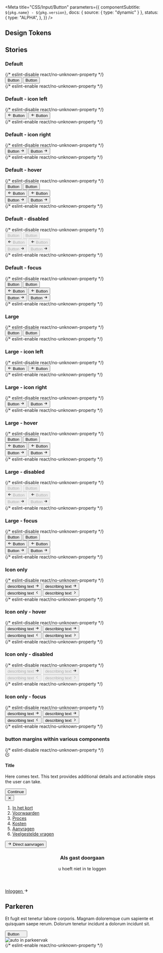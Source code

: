 

<Meta
  title="CSS/Input/Button"
  parameters={{
    componentSubtitle: `${pkg.name} - ${pkg.version}`,
    docs: { source: { type: "dynamic" } },
    status: {
      type: "ALPHA",
    },
  }}
/>

<Description markdown={readme} />

## Design Tokens

<DesignTokenDocBlock categoryName="Button" viewType="table" />

## Stories

### Default

<Canvas>
  {/* eslint-disable react/no-unknown-property */}
  <Story name="Default">
    <div class="denhaag-button-group denhaag-button-group--multiple">
      <button class="denhaag-button">Button</button>
      <button class="denhaag-button denhaag-button--secondary-action">Button</button>
    </div>
  </Story>
  {/* eslint-enable react/no-unknown-property */}
</Canvas>

### Default - icon left

<Canvas>
  {/* eslint-disable react/no-unknown-property */}
  <Story name="Default - icon left">
    <div class="denhaag-button-group denhaag-button-group--multiple">
      <button class="denhaag-button denhaag-button--start-icon">
        <span class="denhaag-button__icon">
          <svg
            width="1em"
            height="1em"
            viewBox="0 0 24 24"
            xmlns="http://www.w3.org/2000/svg"
            class="denhaag-icon"
            focusable="false"
            aria-hidden="true"
          >
            <path d="M11.707 18.707a1 1 0 01-1.414 0l-6-6a1 1 0 010-1.414l6-6a1 1 0 111.414 1.414L7.414 11H19a1 1 0 110 2H7.414l4.293 4.293a1 1 0 010 1.414z"></path>
          </svg>
        </span>
        Button
      </button>
      <button class="denhaag-button denhaag-button--secondary-action denhaag-button--start-icon">
        <span class="denhaag-button__icon">
          <svg
            width="1em"
            height="1em"
            viewBox="0 0 24 24"
            xmlns="http://www.w3.org/2000/svg"
            class="denhaag-icon"
            focusable="false"
            aria-hidden="true"
          >
            <path d="M11.707 18.707a1 1 0 01-1.414 0l-6-6a1 1 0 010-1.414l6-6a1 1 0 111.414 1.414L7.414 11H19a1 1 0 110 2H7.414l4.293 4.293a1 1 0 010 1.414z"></path>
          </svg>
        </span>
        Button
      </button>
    </div>
  </Story>
  {/* eslint-enable react/no-unknown-property */}
</Canvas>

### Default - icon right

<Canvas>
  {/* eslint-disable react/no-unknown-property */}
  <Story name="Default - icon right">
    <div class="denhaag-button-group denhaag-button-group--multiple">
      <button class="denhaag-button denhaag-button--end-icon">
        Button
        <span class="denhaag-button__icon">
          <svg
            width="1em"
            height="1em"
            viewBox="0 0 24 24"
            xmlns="http://www.w3.org/2000/svg"
            class="denhaag-icon"
            focusable="false"
            aria-hidden="true"
          >
            <path d="M12.293 5.293a1 1 0 011.414 0l6 6a1 1 0 010 1.414l-6 6a1 1 0 01-1.414-1.414L16.586 13H5a1 1 0 110-2h11.586l-4.293-4.293a1 1 0 010-1.414z"></path>
          </svg>
        </span>
      </button>
      <button class="denhaag-button denhaag-button--secondary-action denhaag-button--end-icon">
        Button
        <span class="denhaag-button__icon">
          <svg
            width="1em"
            height="1em"
            viewBox="0 0 24 24"
            xmlns="http://www.w3.org/2000/svg"
            class="denhaag-icon"
            focusable="false"
            aria-hidden="true"
          >
            <path d="M12.293 5.293a1 1 0 011.414 0l6 6a1 1 0 010 1.414l-6 6a1 1 0 01-1.414-1.414L16.586 13H5a1 1 0 110-2h11.586l-4.293-4.293a1 1 0 010-1.414z"></path>
          </svg>
        </span>
      </button>
    </div>
  </Story>
  {/* eslint-enable react/no-unknown-property */}
</Canvas>

### Default - hover

<Canvas>
  {/* eslint-disable react/no-unknown-property */}
  <Story name="Default - hover">
    <div class="denhaag-button-group denhaag-button-group--multiple">
      <button class="denhaag-button denhaag-button--hover">Button</button>
      <button class="denhaag-button denhaag-button--secondary-action denhaag-button--hover">Button</button>
    </div>
    <div class="denhaag-button-group denhaag-button-group--multiple">
      <button class="denhaag-button denhaag-button--start-icon denhaag-button--hover">
        <span class="denhaag-button__icon">
          <svg
            width="1em"
            height="1em"
            viewBox="0 0 24 24"
            xmlns="http://www.w3.org/2000/svg"
            class="denhaag-icon"
            focusable="false"
            aria-hidden="true"
          >
            <path d="M11.707 18.707a1 1 0 01-1.414 0l-6-6a1 1 0 010-1.414l6-6a1 1 0 111.414 1.414L7.414 11H19a1 1 0 110 2H7.414l4.293 4.293a1 1 0 010 1.414z"></path>
          </svg>
        </span>
        Button
      </button>
      <button class="denhaag-button denhaag-button--secondary-action denhaag-button--start-icon denhaag-button--hover">
        <span class="denhaag-button__icon">
          <svg
            width="1em"
            height="1em"
            viewBox="0 0 24 24"
            xmlns="http://www.w3.org/2000/svg"
            class="denhaag-icon"
            focusable="false"
            aria-hidden="true"
          >
            <path d="M11.707 18.707a1 1 0 01-1.414 0l-6-6a1 1 0 010-1.414l6-6a1 1 0 111.414 1.414L7.414 11H19a1 1 0 110 2H7.414l4.293 4.293a1 1 0 010 1.414z"></path>
          </svg>
        </span>
        Button
      </button>
    </div>
    <div class="denhaag-button-group denhaag-button-group--multiple">
      <button class="denhaag-button denhaag-button--end-icon denhaag-button--hover">
        Button
        <span class="denhaag-button__icon">
          <svg
            width="1em"
            height="1em"
            viewBox="0 0 24 24"
            xmlns="http://www.w3.org/2000/svg"
            class="denhaag-icon"
            focusable="false"
            aria-hidden="true"
          >
            <path d="M12.293 5.293a1 1 0 011.414 0l6 6a1 1 0 010 1.414l-6 6a1 1 0 01-1.414-1.414L16.586 13H5a1 1 0 110-2h11.586l-4.293-4.293a1 1 0 010-1.414z"></path>
          </svg>
        </span>
      </button>
      <button class="denhaag-button denhaag-button--secondary-action denhaag-button--end-icon denhaag-button--hover">
        Button
        <span class="denhaag-button__icon">
          <svg
            width="1em"
            height="1em"
            viewBox="0 0 24 24"
            xmlns="http://www.w3.org/2000/svg"
            class="denhaag-icon"
            focusable="false"
            aria-hidden="true"
          >
            <path d="M12.293 5.293a1 1 0 011.414 0l6 6a1 1 0 010 1.414l-6 6a1 1 0 01-1.414-1.414L16.586 13H5a1 1 0 110-2h11.586l-4.293-4.293a1 1 0 010-1.414z"></path>
          </svg>
        </span>
      </button>
    </div>
  </Story>
  {/* eslint-enable react/no-unknown-property */}
</Canvas>

### Default - disabled

<Canvas>
  {/* eslint-disable react/no-unknown-property */}
  <Story name="Default - disabled">
    <div class="denhaag-button-group denhaag-button-group--multiple">
      <button disabled class="denhaag-button denhaag-button--disabled">
        Button
      </button>
      <button disabled class="denhaag-button denhaag-button--secondary-action denhaag-button--disabled">
        Button
      </button>
    </div>
    <div class="denhaag-button-group denhaag-button-group--multiple">
      <button disabled class="denhaag-button denhaag-button--start-icon denhaag-button--disabled">
        <span class="denhaag-button__icon">
          <svg
            width="1em"
            height="1em"
            viewBox="0 0 24 24"
            xmlns="http://www.w3.org/2000/svg"
            class="denhaag-icon"
            focusable="false"
            aria-hidden="true"
          >
            <path d="M11.707 18.707a1 1 0 01-1.414 0l-6-6a1 1 0 010-1.414l6-6a1 1 0 111.414 1.414L7.414 11H19a1 1 0 110 2H7.414l4.293 4.293a1 1 0 010 1.414z"></path>
          </svg>
        </span>
        Button
      </button>
      <button
        disabled
        class="denhaag-button denhaag-button--secondary-action denhaag-button--start-icon denhaag-button--disabled"
      >
        <span class="denhaag-button__icon">
          <svg
            width="1em"
            height="1em"
            viewBox="0 0 24 24"
            xmlns="http://www.w3.org/2000/svg"
            class="denhaag-icon"
            focusable="false"
            aria-hidden="true"
          >
            <path d="M11.707 18.707a1 1 0 01-1.414 0l-6-6a1 1 0 010-1.414l6-6a1 1 0 111.414 1.414L7.414 11H19a1 1 0 110 2H7.414l4.293 4.293a1 1 0 010 1.414z"></path>
          </svg>
        </span>
        Button
      </button>
    </div>
    <div class="denhaag-button-group denhaag-button-group--multiple">
      <button disabled class="denhaag-button denhaag-button--end-icon denhaag-button--disabled">
        Button
        <span class="denhaag-button__icon">
          <svg
            width="1em"
            height="1em"
            viewBox="0 0 24 24"
            xmlns="http://www.w3.org/2000/svg"
            class="denhaag-icon"
            focusable="false"
            aria-hidden="true"
          >
            <path d="M12.293 5.293a1 1 0 011.414 0l6 6a1 1 0 010 1.414l-6 6a1 1 0 01-1.414-1.414L16.586 13H5a1 1 0 110-2h11.586l-4.293-4.293a1 1 0 010-1.414z"></path>
          </svg>
        </span>
      </button>
      <button
        disabled
        class="denhaag-button denhaag-button--secondary-action denhaag-button--end-icon denhaag-button--disabled"
      >
        Button
        <span class="denhaag-button__icon">
          <svg
            width="1em"
            height="1em"
            viewBox="0 0 24 24"
            xmlns="http://www.w3.org/2000/svg"
            class="denhaag-icon"
            focusable="false"
            aria-hidden="true"
          >
            <path d="M12.293 5.293a1 1 0 011.414 0l6 6a1 1 0 010 1.414l-6 6a1 1 0 01-1.414-1.414L16.586 13H5a1 1 0 110-2h11.586l-4.293-4.293a1 1 0 010-1.414z"></path>
          </svg>
        </span>
      </button>
    </div>
  </Story>
  {/* eslint-enable react/no-unknown-property */}
</Canvas>

### Default - focus

<Canvas>
  {/* eslint-disable react/no-unknown-property */}
  <Story name="Default - focus">
    <div class="denhaag-button-group denhaag-button-group--multiple">
      <button class="denhaag-button denhaag-button--focus">Button</button>
      <button class="denhaag-button denhaag-button--secondary-action denhaag-button--focus">Button</button>
    </div>
    <div class="denhaag-button-group denhaag-button-group--multiple">
      <button class="denhaag-button denhaag-button--start-icon denhaag-button--focus">
        <span class="denhaag-button__icon">
          <svg
            width="1em"
            height="1em"
            viewBox="0 0 24 24"
            xmlns="http://www.w3.org/2000/svg"
            class="denhaag-icon"
            focusable="false"
            aria-hidden="true"
          >
            <path d="M11.707 18.707a1 1 0 01-1.414 0l-6-6a1 1 0 010-1.414l6-6a1 1 0 111.414 1.414L7.414 11H19a1 1 0 110 2H7.414l4.293 4.293a1 1 0 010 1.414z"></path>
          </svg>
        </span>
        Button
      </button>
      <button class="denhaag-button denhaag-button--secondary-action denhaag-button--start-icon denhaag-button--focus">
        <span class="denhaag-button__icon">
          <svg
            width="1em"
            height="1em"
            viewBox="0 0 24 24"
            xmlns="http://www.w3.org/2000/svg"
            class="denhaag-icon"
            focusable="false"
            aria-hidden="true"
          >
            <path d="M11.707 18.707a1 1 0 01-1.414 0l-6-6a1 1 0 010-1.414l6-6a1 1 0 111.414 1.414L7.414 11H19a1 1 0 110 2H7.414l4.293 4.293a1 1 0 010 1.414z"></path>
          </svg>
        </span>
        Button
      </button>
    </div>
    <div class="denhaag-button-group denhaag-button-group--multiple">
      <button class="denhaag-button denhaag-button--end-icon denhaag-button--focus">
        Button
        <span class="denhaag-button__icon">
          <svg
            width="1em"
            height="1em"
            viewBox="0 0 24 24"
            xmlns="http://www.w3.org/2000/svg"
            class="denhaag-icon"
            focusable="false"
            aria-hidden="true"
          >
            <path d="M12.293 5.293a1 1 0 011.414 0l6 6a1 1 0 010 1.414l-6 6a1 1 0 01-1.414-1.414L16.586 13H5a1 1 0 110-2h11.586l-4.293-4.293a1 1 0 010-1.414z"></path>
          </svg>
        </span>
      </button>
      <button class="denhaag-button denhaag-button--secondary-action denhaag-button--end-icon denhaag-button--focus">
        Button
        <span class="denhaag-button__icon">
          <svg
            width="1em"
            height="1em"
            viewBox="0 0 24 24"
            xmlns="http://www.w3.org/2000/svg"
            class="denhaag-icon"
            focusable="false"
            aria-hidden="true"
          >
            <path d="M12.293 5.293a1 1 0 011.414 0l6 6a1 1 0 010 1.414l-6 6a1 1 0 01-1.414-1.414L16.586 13H5a1 1 0 110-2h11.586l-4.293-4.293a1 1 0 010-1.414z"></path>
          </svg>
        </span>
      </button>
    </div>
  </Story>
  {/* eslint-enable react/no-unknown-property */}
</Canvas>

### Large

<Canvas>
  {/* eslint-disable react/no-unknown-property */}
  <Story name="Large">
    <div class="denhaag-button-group denhaag-button-group--multiple">
      <button class="denhaag-button denhaag-button--large">Button</button>
      <button class="denhaag-button denhaag-button--large denhaag-button--secondary-action">Button</button>
    </div>
  </Story>
  {/* eslint-enable react/no-unknown-property */}
</Canvas>

### Large - icon left

<Canvas>
  {/* eslint-disable react/no-unknown-property */}
  <Story name="Large - icon left">
    <div class="denhaag-button-group denhaag-button-group--multiple">
      <button class="denhaag-button denhaag-button--large denhaag-button--start-icon">
        <span class="denhaag-button__icon">
          <svg
            width="1em"
            height="1em"
            viewBox="0 0 24 24"
            xmlns="http://www.w3.org/2000/svg"
            class="denhaag-icon"
            focusable="false"
            aria-hidden="true"
          >
            <path d="M11.707 18.707a1 1 0 01-1.414 0l-6-6a1 1 0 010-1.414l6-6a1 1 0 111.414 1.414L7.414 11H19a1 1 0 110 2H7.414l4.293 4.293a1 1 0 010 1.414z"></path>
          </svg>
        </span>
        Button
      </button>
      <button class="denhaag-button denhaag-button--large denhaag-button--secondary-action denhaag-button--start-icon">
        <span class="denhaag-button__icon">
          <svg
            width="1em"
            height="1em"
            viewBox="0 0 24 24"
            xmlns="http://www.w3.org/2000/svg"
            class="denhaag-icon"
            focusable="false"
            aria-hidden="true"
          >
            <path d="M11.707 18.707a1 1 0 01-1.414 0l-6-6a1 1 0 010-1.414l6-6a1 1 0 111.414 1.414L7.414 11H19a1 1 0 110 2H7.414l4.293 4.293a1 1 0 010 1.414z"></path>
          </svg>
        </span>
        Button
      </button>
    </div>
  </Story>
  {/* eslint-enable react/no-unknown-property */}
</Canvas>

### Large - icon right

<Canvas>
  {/* eslint-disable react/no-unknown-property */}
  <Story name="Large - icon right">
    <div class="denhaag-button-group denhaag-button-group--multiple">
      <button class="denhaag-button denhaag-button--large denhaag-button--end-icon">
        Button
        <span class="denhaag-button__icon">
          <svg
            width="1em"
            height="1em"
            viewBox="0 0 24 24"
            xmlns="http://www.w3.org/2000/svg"
            class="denhaag-icon"
            focusable="false"
            aria-hidden="true"
          >
            <path d="M12.293 5.293a1 1 0 011.414 0l6 6a1 1 0 010 1.414l-6 6a1 1 0 01-1.414-1.414L16.586 13H5a1 1 0 110-2h11.586l-4.293-4.293a1 1 0 010-1.414z"></path>
          </svg>
        </span>
      </button>
      <button class="denhaag-button denhaag-button--large denhaag-button--secondary-action denhaag-button--end-icon">
        Button
        <span class="denhaag-button__icon">
          <svg
            width="1em"
            height="1em"
            viewBox="0 0 24 24"
            xmlns="http://www.w3.org/2000/svg"
            class="denhaag-icon"
            focusable="false"
            aria-hidden="true"
          >
            <path d="M12.293 5.293a1 1 0 011.414 0l6 6a1 1 0 010 1.414l-6 6a1 1 0 01-1.414-1.414L16.586 13H5a1 1 0 110-2h11.586l-4.293-4.293a1 1 0 010-1.414z"></path>
          </svg>
        </span>
      </button>
    </div>
  </Story>
  {/* eslint-enable react/no-unknown-property */}
</Canvas>

### Large - hover

<Canvas>
  {/* eslint-disable react/no-unknown-property */}
  <Story name="Large - hover">
    <div class="denhaag-button-group denhaag-button-group--multiple">
      <button class="denhaag-button denhaag-button--large denhaag-button--hover">Button</button>
      <button class="denhaag-button denhaag-button--large denhaag-button--secondary-action denhaag-button--hover">
        Button
      </button>
    </div>
    <div class="denhaag-button-group denhaag-button-group--multiple">
      <button class="denhaag-button denhaag-button--large denhaag-button--start-icon denhaag-button--hover">
        <span class="denhaag-button__icon">
          <svg
            width="1em"
            height="1em"
            viewBox="0 0 24 24"
            xmlns="http://www.w3.org/2000/svg"
            class="denhaag-icon"
            focusable="false"
            aria-hidden="true"
          >
            <path d="M11.707 18.707a1 1 0 01-1.414 0l-6-6a1 1 0 010-1.414l6-6a1 1 0 111.414 1.414L7.414 11H19a1 1 0 110 2H7.414l4.293 4.293a1 1 0 010 1.414z"></path>
          </svg>
        </span>
        Button
      </button>
      <button class="denhaag-button denhaag-button--large denhaag-button--secondary-action denhaag-button--start-icon denhaag-button--hover">
        <span class="denhaag-button__icon">
          <svg
            width="1em"
            height="1em"
            viewBox="0 0 24 24"
            xmlns="http://www.w3.org/2000/svg"
            class="denhaag-icon"
            focusable="false"
            aria-hidden="true"
          >
            <path d="M11.707 18.707a1 1 0 01-1.414 0l-6-6a1 1 0 010-1.414l6-6a1 1 0 111.414 1.414L7.414 11H19a1 1 0 110 2H7.414l4.293 4.293a1 1 0 010 1.414z"></path>
          </svg>
        </span>
        Button
      </button>
    </div>
    <div class="denhaag-button-group denhaag-button-group--multiple">
      <button class="denhaag-button denhaag-button--large denhaag-button--end-icon denhaag-button--hover">
        Button
        <span class="denhaag-button__icon">
          <svg
            width="1em"
            height="1em"
            viewBox="0 0 24 24"
            xmlns="http://www.w3.org/2000/svg"
            class="denhaag-icon"
            focusable="false"
            aria-hidden="true"
          >
            <path d="M12.293 5.293a1 1 0 011.414 0l6 6a1 1 0 010 1.414l-6 6a1 1 0 01-1.414-1.414L16.586 13H5a1 1 0 110-2h11.586l-4.293-4.293a1 1 0 010-1.414z"></path>
          </svg>
        </span>
      </button>
      <button class="denhaag-button denhaag-button--large denhaag-button--secondary-action denhaag-button--end-icon denhaag-button--hover">
        Button
        <span class="denhaag-button__icon">
          <svg
            width="1em"
            height="1em"
            viewBox="0 0 24 24"
            xmlns="http://www.w3.org/2000/svg"
            class="denhaag-icon"
            focusable="false"
            aria-hidden="true"
          >
            <path d="M12.293 5.293a1 1 0 011.414 0l6 6a1 1 0 010 1.414l-6 6a1 1 0 01-1.414-1.414L16.586 13H5a1 1 0 110-2h11.586l-4.293-4.293a1 1 0 010-1.414z"></path>
          </svg>
        </span>
      </button>
    </div>
  </Story>
  {/* eslint-enable react/no-unknown-property */}
</Canvas>

### Large - disabled

<Canvas>
  {/* eslint-disable react/no-unknown-property */}
  <Story name="Large - disabled">
    <div class="denhaag-button-group denhaag-button-group--multiple">
      <button disabled class="denhaag-button denhaag-button--large denhaag-button--disabled">
        Button
      </button>
      <button
        disabled
        class="denhaag-button denhaag-button--large denhaag-button--secondary-action denhaag-button--disabled"
      >
        Button
      </button>
    </div>
    <div class="denhaag-button-group denhaag-button-group--multiple">
      <button disabled class="denhaag-button denhaag-button--large denhaag-button--start-icon denhaag-button--disabled">
        <span class="denhaag-button__icon">
          <svg
            width="1em"
            height="1em"
            viewBox="0 0 24 24"
            xmlns="http://www.w3.org/2000/svg"
            class="denhaag-icon"
            focusable="false"
            aria-hidden="true"
          >
            <path d="M11.707 18.707a1 1 0 01-1.414 0l-6-6a1 1 0 010-1.414l6-6a1 1 0 111.414 1.414L7.414 11H19a1 1 0 110 2H7.414l4.293 4.293a1 1 0 010 1.414z"></path>
          </svg>
        </span>
        Button
      </button>
      <button
        disabled
        class="denhaag-button denhaag-button--large denhaag-button--secondary-action denhaag-button--start-icon denhaag-button--disabled"
      >
        <span class="denhaag-button__icon">
          <svg
            width="1em"
            height="1em"
            viewBox="0 0 24 24"
            xmlns="http://www.w3.org/2000/svg"
            class="denhaag-icon"
            focusable="false"
            aria-hidden="true"
          >
            <path d="M11.707 18.707a1 1 0 01-1.414 0l-6-6a1 1 0 010-1.414l6-6a1 1 0 111.414 1.414L7.414 11H19a1 1 0 110 2H7.414l4.293 4.293a1 1 0 010 1.414z"></path>
          </svg>
        </span>
        Button
      </button>
    </div>
    <div class="denhaag-button-group denhaag-button-group--multiple">
      <button disabled class="denhaag-button denhaag-button--large denhaag-button--end-icon denhaag-button--disabled">
        Button
        <span class="denhaag-button__icon">
          <svg
            width="1em"
            height="1em"
            viewBox="0 0 24 24"
            xmlns="http://www.w3.org/2000/svg"
            class="denhaag-icon"
            focusable="false"
            aria-hidden="true"
          >
            <path d="M12.293 5.293a1 1 0 011.414 0l6 6a1 1 0 010 1.414l-6 6a1 1 0 01-1.414-1.414L16.586 13H5a1 1 0 110-2h11.586l-4.293-4.293a1 1 0 010-1.414z"></path>
          </svg>
        </span>
      </button>
      <button
        disabled
        class="denhaag-button denhaag-button--large denhaag-button--secondary-action denhaag-button--end-icon denhaag-button--disabled"
      >
        Button
        <span class="denhaag-button__icon">
          <svg
            width="1em"
            height="1em"
            viewBox="0 0 24 24"
            xmlns="http://www.w3.org/2000/svg"
            class="denhaag-icon"
            focusable="false"
            aria-hidden="true"
          >
            <path d="M12.293 5.293a1 1 0 011.414 0l6 6a1 1 0 010 1.414l-6 6a1 1 0 01-1.414-1.414L16.586 13H5a1 1 0 110-2h11.586l-4.293-4.293a1 1 0 010-1.414z"></path>
          </svg>
        </span>
      </button>
    </div>
  </Story>
  {/* eslint-enable react/no-unknown-property */}
</Canvas>

### Large - focus

<Canvas>
  {/* eslint-disable react/no-unknown-property */}
  <Story name="Large - focus">
    <div class="denhaag-button-group denhaag-button-group--multiple">
      <button class="denhaag-button denhaag-button--large denhaag-button--focus">Button</button>
      <button class="denhaag-button denhaag-button--large denhaag-button--secondary-action denhaag-button--focus">
        Button
      </button>
    </div>
    <div class="denhaag-button-group denhaag-button-group--multiple">
      <button class="denhaag-button denhaag-button--large denhaag-button--start-icon denhaag-button--focus">
        <span class="denhaag-button__icon">
          <svg
            width="1em"
            height="1em"
            viewBox="0 0 24 24"
            xmlns="http://www.w3.org/2000/svg"
            class="denhaag-icon"
            focusable="false"
            aria-hidden="true"
          >
            <path d="M11.707 18.707a1 1 0 01-1.414 0l-6-6a1 1 0 010-1.414l6-6a1 1 0 111.414 1.414L7.414 11H19a1 1 0 110 2H7.414l4.293 4.293a1 1 0 010 1.414z"></path>
          </svg>
        </span>
        Button
      </button>
      <button class="denhaag-button denhaag-button--large denhaag-button--secondary-action denhaag-button--start-icon denhaag-button--focus">
        <span class="denhaag-button__icon">
          <svg
            width="1em"
            height="1em"
            viewBox="0 0 24 24"
            xmlns="http://www.w3.org/2000/svg"
            class="denhaag-icon"
            focusable="false"
            aria-hidden="true"
          >
            <path d="M11.707 18.707a1 1 0 01-1.414 0l-6-6a1 1 0 010-1.414l6-6a1 1 0 111.414 1.414L7.414 11H19a1 1 0 110 2H7.414l4.293 4.293a1 1 0 010 1.414z"></path>
          </svg>
        </span>
        Button
      </button>
    </div>
    <div class="denhaag-button-group denhaag-button-group--multiple">
      <button class="denhaag-button denhaag-button--large denhaag-button--end-icon denhaag-button--focus">
        Button
        <span class="denhaag-button__icon">
          <svg
            width="1em"
            height="1em"
            viewBox="0 0 24 24"
            xmlns="http://www.w3.org/2000/svg"
            class="denhaag-icon"
            focusable="false"
            aria-hidden="true"
          >
            <path d="M12.293 5.293a1 1 0 011.414 0l6 6a1 1 0 010 1.414l-6 6a1 1 0 01-1.414-1.414L16.586 13H5a1 1 0 110-2h11.586l-4.293-4.293a1 1 0 010-1.414z"></path>
          </svg>
        </span>
      </button>
      <button class="denhaag-button denhaag-button--large denhaag-button--secondary-action denhaag-button--end-icon denhaag-button--focus">
        Button
        <span class="denhaag-button__icon">
          <svg
            width="1em"
            height="1em"
            viewBox="0 0 24 24"
            xmlns="http://www.w3.org/2000/svg"
            class="denhaag-icon"
            focusable="false"
            aria-hidden="true"
          >
            <path d="M12.293 5.293a1 1 0 011.414 0l6 6a1 1 0 010 1.414l-6 6a1 1 0 01-1.414-1.414L16.586 13H5a1 1 0 110-2h11.586l-4.293-4.293a1 1 0 010-1.414z"></path>
          </svg>
        </span>
      </button>
    </div>
  </Story>
  {/* eslint-enable react/no-unknown-property */}
</Canvas>

### Icon only

<Canvas>
  {/* eslint-disable react/no-unknown-property */}
  <Story name="Icon only">
    <div class="denhaag-button-group denhaag-button-group--multiple">
      <button class="denhaag-button denhaag-button--icon-only">
        <span class="denhaag-button__sr-only">describing text</span>
        <span class="denhaag-button__icon">
          <svg
            width="1em"
            height="1em"
            viewBox="0 0 24 24"
            xmlns="http://www.w3.org/2000/svg"
            class="denhaag-icon"
            focusable="false"
            aria-hidden="true"
          >
            <path d="M12.293 5.293a1 1 0 011.414 0l6 6a1 1 0 010 1.414l-6 6a1 1 0 01-1.414-1.414L16.586 13H5a1 1 0 110-2h11.586l-4.293-4.293a1 1 0 010-1.414z"></path>
          </svg>
        </span>
      </button>
      <button class="denhaag-button denhaag-button--secondary-action denhaag-button--icon-only">
        <span class="denhaag-button__sr-only">describing text</span>
        <span class="denhaag-button__icon">
          <svg
            width="1em"
            height="1em"
            viewBox="0 0 24 24"
            xmlns="http://www.w3.org/2000/svg"
            class="denhaag-icon"
            focusable="false"
            aria-hidden="true"
          >
            <path d="M12.293 5.293a1 1 0 011.414 0l6 6a1 1 0 010 1.414l-6 6a1 1 0 01-1.414-1.414L16.586 13H5a1 1 0 110-2h11.586l-4.293-4.293a1 1 0 010-1.414z"></path>
          </svg>
        </span>
      </button>
    </div>
    <div class="denhaag-button-group denhaag-button-group--multiple">
      <button class="denhaag-button denhaag-button--icon-only">
        <span class="denhaag-button__sr-only">describing text</span>
        <span class="denhaag-button__icon">
          <svg
            width="1em"
            height="1em"
            viewBox="0 0 20 20"
            xmlns="http://www.w3.org/2000/svg"
            class="denhaag-icon"
            focusable="false"
            aria-hidden="true"
          >
            <path
              d="M12.2559 4.41009C12.5814 4.73553 12.5814 5.26317 12.2559 5.5886L7.84518 9.99935L12.2559 14.4101C12.5814 14.7355 12.5814 15.2632 12.2559 15.5886C11.9305 15.914 11.4028 15.914 11.0774 15.5886L6.07741 10.5886C5.75197 10.2632 5.75197 9.73553 6.07741 9.41009L11.0774 4.41009C11.4028 4.08466 11.9305 4.08466 12.2559 4.41009Z"
              fill="currentColor"
            />
          </svg>
        </span>
      </button>
      <button class="denhaag-button denhaag-button--icon-only">
        <span class="denhaag-button__sr-only">describing text</span>
        <span class="denhaag-button__icon">
          <svg
            width="1em"
            height="1em"
            viewBox="0 0 20 20"
            xmlns="http://www.w3.org/2000/svg"
            class="denhaag-icon"
            focusable="false"
            aria-hidden="true"
          >
            <path
              d="M7.74408 15.5899C7.41864 15.2645 7.41864 14.7368 7.74408 14.4114L12.1548 10.0007L7.74408 5.58991C7.41864 5.26447 7.41864 4.73683 7.74408 4.4114C8.06951 4.08596 8.59715 4.08596 8.92259 4.4114L13.9226 9.4114C14.248 9.73683 14.248 10.2645 13.9226 10.5899L8.92259 15.5899C8.59715 15.9153 8.06951 15.9153 7.74408 15.5899Z"
              fill="currentColor"
            />
          </svg>
        </span>
      </button>
    </div>
  </Story>
  {/* eslint-enable react/no-unknown-property */}
</Canvas>

### Icon only - hover

<Canvas>
  {/* eslint-disable react/no-unknown-property */}
  <Story name="Icon only - hover">
    <div class="denhaag-button-group denhaag-button-group--multiple">
      <button class="denhaag-button denhaag-button--icon-only denhaag-button--hover">
        <span class="denhaag-button__sr-only">describing text</span>
        <span class="denhaag-button__icon">
          <svg
            width="1em"
            height="1em"
            viewBox="0 0 24 24"
            xmlns="http://www.w3.org/2000/svg"
            class="denhaag-icon"
            focusable="false"
            aria-hidden="true"
          >
            <path d="M12.293 5.293a1 1 0 011.414 0l6 6a1 1 0 010 1.414l-6 6a1 1 0 01-1.414-1.414L16.586 13H5a1 1 0 110-2h11.586l-4.293-4.293a1 1 0 010-1.414z"></path>
          </svg>
        </span>
      </button>
      <button class="denhaag-button denhaag-button--secondary-action denhaag-button--icon-only denhaag-button--hover">
        <span class="denhaag-button__sr-only">describing text</span>
        <span class="denhaag-button__icon">
          <svg
            width="1em"
            height="1em"
            viewBox="0 0 24 24"
            xmlns="http://www.w3.org/2000/svg"
            class="denhaag-icon"
            focusable="false"
            aria-hidden="true"
          >
            <path d="M12.293 5.293a1 1 0 011.414 0l6 6a1 1 0 010 1.414l-6 6a1 1 0 01-1.414-1.414L16.586 13H5a1 1 0 110-2h11.586l-4.293-4.293a1 1 0 010-1.414z"></path>
          </svg>
        </span>
      </button>
    </div>
    <div class="denhaag-button-group denhaag-button-group--multiple">
      <button class="denhaag-button denhaag-button--icon-only denhaag-button--hover">
        <span class="denhaag-button__sr-only">describing text</span>
        <span class="denhaag-button__icon">
          <svg
            width="1em"
            height="1em"
            viewBox="0 0 20 20"
            xmlns="http://www.w3.org/2000/svg"
            class="denhaag-icon"
            focusable="false"
            aria-hidden="true"
          >
            <path
              d="M12.2559 4.41009C12.5814 4.73553 12.5814 5.26317 12.2559 5.5886L7.84518 9.99935L12.2559 14.4101C12.5814 14.7355 12.5814 15.2632 12.2559 15.5886C11.9305 15.914 11.4028 15.914 11.0774 15.5886L6.07741 10.5886C5.75197 10.2632 5.75197 9.73553 6.07741 9.41009L11.0774 4.41009C11.4028 4.08466 11.9305 4.08466 12.2559 4.41009Z"
              fill="currentColor"
            />
          </svg>
        </span>
      </button>
      <button class="denhaag-button denhaag-button--icon-only denhaag-button--hover">
        <span class="denhaag-button__sr-only">describing text</span>
        <span class="denhaag-button__icon">
          <svg
            width="1em"
            height="1em"
            viewBox="0 0 20 20"
            xmlns="http://www.w3.org/2000/svg"
            class="denhaag-icon"
            focusable="false"
            aria-hidden="true"
          >
            <path
              d="M7.74408 15.5899C7.41864 15.2645 7.41864 14.7368 7.74408 14.4114L12.1548 10.0007L7.74408 5.58991C7.41864 5.26447 7.41864 4.73683 7.74408 4.4114C8.06951 4.08596 8.59715 4.08596 8.92259 4.4114L13.9226 9.4114C14.248 9.73683 14.248 10.2645 13.9226 10.5899L8.92259 15.5899C8.59715 15.9153 8.06951 15.9153 7.74408 15.5899Z"
              fill="currentColor"
            />
          </svg>
        </span>
      </button>
    </div>
  </Story>
  {/* eslint-enable react/no-unknown-property */}
</Canvas>

### Icon only - disabled

<Canvas>
  {/* eslint-disable react/no-unknown-property */}
  <Story name="Icon only - disabled">
    <div class="denhaag-button-group denhaag-button-group--multiple">
      <button disabled class="denhaag-button denhaag-button--icon-only denhaag-button--disabled">
        <span class="denhaag-button__sr-only">describing text</span>
        <span class="denhaag-button__icon">
          <svg
            width="1em"
            height="1em"
            viewBox="0 0 24 24"
            xmlns="http://www.w3.org/2000/svg"
            class="denhaag-icon"
            focusable="false"
            aria-hidden="true"
          >
            <path d="M12.293 5.293a1 1 0 011.414 0l6 6a1 1 0 010 1.414l-6 6a1 1 0 01-1.414-1.414L16.586 13H5a1 1 0 110-2h11.586l-4.293-4.293a1 1 0 010-1.414z"></path>
          </svg>
        </span>
      </button>
      <button
        disabled
        class="denhaag-button denhaag-button--secondary-action denhaag-button--icon-only denhaag-button--disabled"
      >
        <span class="denhaag-button__sr-only">describing text</span>
        <span class="denhaag-button__icon">
          <svg
            width="1em"
            height="1em"
            viewBox="0 0 24 24"
            xmlns="http://www.w3.org/2000/svg"
            class="denhaag-icon"
            focusable="false"
            aria-hidden="true"
          >
            <path d="M12.293 5.293a1 1 0 011.414 0l6 6a1 1 0 010 1.414l-6 6a1 1 0 01-1.414-1.414L16.586 13H5a1 1 0 110-2h11.586l-4.293-4.293a1 1 0 010-1.414z"></path>
          </svg>
        </span>
      </button>
    </div>
    <div class="denhaag-button-group denhaag-button-group--multiple">
      <button disabled class="denhaag-button denhaag-button--icon-only denhaag-button--disabled">
        <span class="denhaag-button__sr-only">describing text</span>
        <span class="denhaag-button__icon">
          <svg
            width="1em"
            height="1em"
            viewBox="0 0 20 20"
            xmlns="http://www.w3.org/2000/svg"
            class="denhaag-icon"
            focusable="false"
            aria-hidden="true"
          >
            <path
              d="M12.2559 4.41009C12.5814 4.73553 12.5814 5.26317 12.2559 5.5886L7.84518 9.99935L12.2559 14.4101C12.5814 14.7355 12.5814 15.2632 12.2559 15.5886C11.9305 15.914 11.4028 15.914 11.0774 15.5886L6.07741 10.5886C5.75197 10.2632 5.75197 9.73553 6.07741 9.41009L11.0774 4.41009C11.4028 4.08466 11.9305 4.08466 12.2559 4.41009Z"
              fill="currentColor"
            />
          </svg>
        </span>
      </button>
      <button disabled class="denhaag-button denhaag-button--icon-only denhaag-button--disabled">
        <span class="denhaag-button__sr-only">describing text</span>
        <span class="denhaag-button__icon">
          <svg
            width="1em"
            height="1em"
            viewBox="0 0 20 20"
            xmlns="http://www.w3.org/2000/svg"
            class="denhaag-icon"
            focusable="false"
            aria-hidden="true"
          >
            <path
              d="M7.74408 15.5899C7.41864 15.2645 7.41864 14.7368 7.74408 14.4114L12.1548 10.0007L7.74408 5.58991C7.41864 5.26447 7.41864 4.73683 7.74408 4.4114C8.06951 4.08596 8.59715 4.08596 8.92259 4.4114L13.9226 9.4114C14.248 9.73683 14.248 10.2645 13.9226 10.5899L8.92259 15.5899C8.59715 15.9153 8.06951 15.9153 7.74408 15.5899Z"
              fill="currentColor"
            />
          </svg>
        </span>
      </button>
    </div>
  </Story>
  {/* eslint-enable react/no-unknown-property */}
</Canvas>

### Icon only - focus

<Canvas>
  {/* eslint-disable react/no-unknown-property */}
  <Story name="Icon only - focus">
    <div class="denhaag-button-group denhaag-button-group--multiple">
      <button class="denhaag-button denhaag-button--icon-only denhaag-button--focus">
        <span class="denhaag-button__sr-only">describing text</span>
        <span class="denhaag-button__icon">
          <svg
            width="1em"
            height="1em"
            viewBox="0 0 24 24"
            xmlns="http://www.w3.org/2000/svg"
            class="denhaag-icon"
            focusable="false"
            aria-hidden="true"
          >
            <path d="M12.293 5.293a1 1 0 011.414 0l6 6a1 1 0 010 1.414l-6 6a1 1 0 01-1.414-1.414L16.586 13H5a1 1 0 110-2h11.586l-4.293-4.293a1 1 0 010-1.414z"></path>
          </svg>
        </span>
      </button>
      <button class="denhaag-button denhaag-button--secondary-action denhaag-button--icon-only denhaag-button--focus">
        <span class="denhaag-button__sr-only">describing text</span>
        <span class="denhaag-button__icon">
          <svg
            width="1em"
            height="1em"
            viewBox="0 0 24 24"
            xmlns="http://www.w3.org/2000/svg"
            class="denhaag-icon"
            focusable="false"
            aria-hidden="true"
          >
            <path d="M12.293 5.293a1 1 0 011.414 0l6 6a1 1 0 010 1.414l-6 6a1 1 0 01-1.414-1.414L16.586 13H5a1 1 0 110-2h11.586l-4.293-4.293a1 1 0 010-1.414z"></path>
          </svg>
        </span>
      </button>
    </div>
    <div class="denhaag-button-group denhaag-button-group--multiple">
      <button class="denhaag-button denhaag-button--icon-only denhaag-button--focus">
        <span class="denhaag-button__sr-only">describing text</span>
        <span class="denhaag-button__icon">
          <svg
            width="1em"
            height="1em"
            viewBox="0 0 20 20"
            xmlns="http://www.w3.org/2000/svg"
            class="denhaag-icon"
            focusable="false"
            aria-hidden="true"
          >
            <path
              d="M12.2559 4.41009C12.5814 4.73553 12.5814 5.26317 12.2559 5.5886L7.84518 9.99935L12.2559 14.4101C12.5814 14.7355 12.5814 15.2632 12.2559 15.5886C11.9305 15.914 11.4028 15.914 11.0774 15.5886L6.07741 10.5886C5.75197 10.2632 5.75197 9.73553 6.07741 9.41009L11.0774 4.41009C11.4028 4.08466 11.9305 4.08466 12.2559 4.41009Z"
              fill="currentColor"
            />
          </svg>
        </span>
      </button>
      <button class="denhaag-button denhaag-button--icon-only denhaag-button--focus">
        <span class="denhaag-button__sr-only">describing text</span>
        <span class="denhaag-button__icon">
          <svg
            width="1em"
            height="1em"
            viewBox="0 0 20 20"
            xmlns="http://www.w3.org/2000/svg"
            class="denhaag-icon"
            focusable="false"
            aria-hidden="true"
          >
            <path
              d="M7.74408 15.5899C7.41864 15.2645 7.41864 14.7368 7.74408 14.4114L12.1548 10.0007L7.74408 5.58991C7.41864 5.26447 7.41864 4.73683 7.74408 4.4114C8.06951 4.08596 8.59715 4.08596 8.92259 4.4114L13.9226 9.4114C14.248 9.73683 14.248 10.2645 13.9226 10.5899L8.92259 15.5899C8.59715 15.9153 8.06951 15.9153 7.74408 15.5899Z"
              fill="currentColor"
            />
          </svg>
        </span>
      </button>
    </div>
  </Story>
  {/* eslint-enable react/no-unknown-property */}
</Canvas>

### button margins within various components

<Canvas>
  {/* eslint-disable react/no-unknown-property */}
  <Story name="button margins within various components">
    <div class="denhaag-alert denhaag-alert--success">
      <div class="denhaag-alert__main-content">
        <div class="denhaag-alert__icon">
          <svg
            aria-hidden="true"
            class="denhaag-icon"
            focusable="false"
            height="1em"
            shape-rendering="auto"
            viewBox="0 0 24 24"
            width="1em"
            xmlns="http://www.w3.org/2000/svg"
          >
            <path
              d="M22 11.08V12a10 10 0 11-5.93-9.14"
              fill="none"
              stroke="currentColor"
              stroke-linecap="round"
              stroke-linejoin="round"
              stroke-width="2"
            />
            <path
              d="M22 4L12 14.01l-3-3"
              fill="none"
              stroke="currentColor"
              stroke-linecap="round"
              stroke-linejoin="round"
              stroke-width="2"
            />
          </svg>
        </div>
        <div class="denhaag-alert__content">
          <h4 class="utrecht-heading-4">Title</h4>
          <p class="utrecht-paragraph">
            Here comes text. This text provides additional details and actionable steps the user can take.
          </p>
          <button
            class="denhaag-button denhaag-button--primary-action denhaag-button--medium"
            tabindex="0"
            type="button"
          >
            <span class="denhaag-button__label">Continue</span>
          </button>
        </div>
      </div>
      <div class="denhaag-alert__close">
        <button aria-label="Close" class="denhaag-icon-button" tabindex="0" type="button">
          <span class="denhaag-icon-button__label">
            <svg
              aria-hidden="true"
              class="denhaag-icon"
              fill="none"
              focusable="false"
              height="1em"
              shape-rendering="auto"
              viewBox="0 0 24 24"
              width="1em"
              xmlns="http://www.w3.org/2000/svg"
            >
              <path
                d="M5.293 5.293a1 1 0 011.414 0L12 10.586l5.293-5.293a1 1 0 111.414 1.414L13.414 12l5.293 5.293a1 1 0 01-1.414 1.414L12 13.414l-5.293 5.293a1 1 0 01-1.414-1.414L10.586 12 5.293 6.707a1 1 0 010-1.414z"
                fill="currentColor"
              />
            </svg>
          </span>
        </button>
      </div>
    </div>
    <nav class="denhaag-anchor-navigation" aria-label="Op deze pagina">
      <ol class="denhaag-anchor-navigation__list">
        <li>
          <a href="#in-het-kort" class="denhaag-anchor-navigation__link">
            In het kort
          </a>
        </li>
        <li>
          <a href="#voorwaarden" class="denhaag-anchor-navigation__link">
            Voorwaarden
          </a>
        </li>
        <li>
          <a href="#proces" class="denhaag-anchor-navigation__link">
            Proces
          </a>
        </li>
        <li>
          <a href="#kosten" class="denhaag-anchor-navigation__link">
            Kosten
          </a>
        </li>
        <li>
          <a href="#aanvragen" class="denhaag-anchor-navigation__link">
            Aanvragen
          </a>
        </li>
        <li>
          <a href="#veelgestelde-vragen" class="denhaag-anchor-navigation__link">
            Veelgestelde vragen
          </a>
        </li>
      </ol>
    </nav>
    <button class="denhaag-button denhaag-button--start-icon">
      <span class="denhaag-button__icon">
        <svg
          width="1em"
          height="1em"
          viewBox="0 0 24 24"
          xmlns="http://www.w3.org/2000/svg"
          class="denhaag-icon"
          focusable="false"
          aria-hidden="true"
        >
          <path d="M12.293 5.293a1 1 0 011.414 0l6 6a1 1 0 010 1.414l-6 6a1 1 0 01-1.414-1.414L16.586 13H5a1 1 0 110-2h11.586l-4.293-4.293a1 1 0 010-1.414z"></path>
        </svg>
      </span>
      Direct aanvragen
    </button>
    <section className="denhaag-card-authentication">
      <header className="denhaag-card-authentication__header">
        <hgroup className="denhaag-card-authentication__heading">
          <h3 className="utrecht-heading-3 denhaag-card-authentication__title">Als gast doorgaan</h3>
          <p className="utrecht-paragraph denhaag-card-authentication__subtitle">u hoeft niet in te loggen</p>
        </hgroup>
      </header>
      <div className="denhaag-card-authentication__cta">
        <a
          className="denhaag-card-authentication__cta-link denhaag-button denhaag-button--large denhaag-button--primary-action denhaag-button--end-icon"
          href="#example-link"
          target="_self"
          title="Als gast doorgaan"
        >
          Inloggen
          <span className="denhaag-button__icon">
            <svg
              aria-hidden="true"
              className="denhaag-icon"
              focusable="false"
              height="1em"
              viewBox="0 0 24 24"
              width="1em"
              xmlns="http://www.w3.org/2000/svg"
            >
              <path d="M12.293 5.293a1 1 0 011.414 0l6 6a1 1 0 010 1.414l-6 6a1 1 0 01-1.414-1.414L16.586 13H5a1 1 0 110-2h11.586l-4.293-4.293a1 1 0 010-1.414z" />
            </svg>
          </span>
        </a>
      </div>
    </section>
    <section class="denhaag-hero denhaag-hero--theme-page">
      <div class="denhaag-hero__container">
        <div class="denhaag-hero__content">
          <h1 class="denhaag-hero__title utrecht-heading-1">Parkeren</h1>
          <p class="utrecht-paragraph denhaag-hero__text">
            Et fugit est tenetur labore corporis. Magnam doloremque cum sapiente et quisquam saepe rerum. Dolorum
            tenetur incidunt a dolorum incidunt sit.
          </p>
          <button class="denhaag-button denhaag-button--end-icon">
            Button
            <span class="denhaag-button__icon">
              <svg
                aria-hidden="true"
                class="denhaag-icon"
                fill="none"
                height="1em"
                viewBox="0 0 15 8"
                width="1em"
                xmlns="http://www.w3.org/2000/svg"
              >
                <path d="M0.792893 0.292893C1.18342 -0.0976311 1.81658 -0.0976311 2.20711 0.292893L7.5 5.58579L12.7929 0.292893C13.1834 -0.0976311 13.8166 -0.0976311 14.2071 0.292893C14.5976 0.683418 14.5976 1.31658 14.2071 1.70711L8.20711 7.70711C7.81658 8.09763 7.18342 8.09763 6.79289 7.70711L0.792893 1.70711C0.402369 1.31658 0.402369 0.683418 0.792893 0.292893Z" />
              </svg>
            </span>
          </button>
        </div>
      </div>
      <img
        alt="auto in parkeervak"
        class="denhaag-hero__image"
        src="https://images.unsplash.com/photo-1470224114660-3f6686c562eb?fit=crop&w=560&h=400"
      />
    </section>
  </Story>
  {/* eslint-enable react/no-unknown-property */}
</Canvas>
